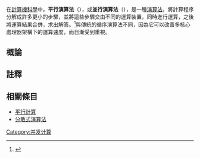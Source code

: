 {{NoteTA
|G1 = IT
}}
在[[計算機科學|計算機科學]]中，'''平行演算法'''（{{lang-en|Parallel algorithm}}），或'''並行演算法'''（{{lang-en|concurrent algorithm}}），是一種[[演算法|演算法]]，將計算程序分解成許多更小的步驟，並將這些步驟交由不同的運算裝置，同時進行運算，之後將運算結果合併，求出解答。<ref>{{cite paper| title=Parallel Algorithms | first1=Guy E. | last1=Blelloch | first2=Bruce M. | last2=Maggs | publisher=School of Computer Science, [[Carnegie_Mellon_University|Carnegie Mellon University]] | location=USA | accessdate=7 November 2012 }}</ref>與傳統的循序演算法不同，因為它可以改善多核心處理器架構下的運算速度，而日漸受到重視。

==概論==

==註釋==
{{reflist}}

==相關條目==
* [[平行計算|平行計算]]
* [[分散式演算法|分散式演算法]]

[[Category:并发计算|Category:并发计算]]